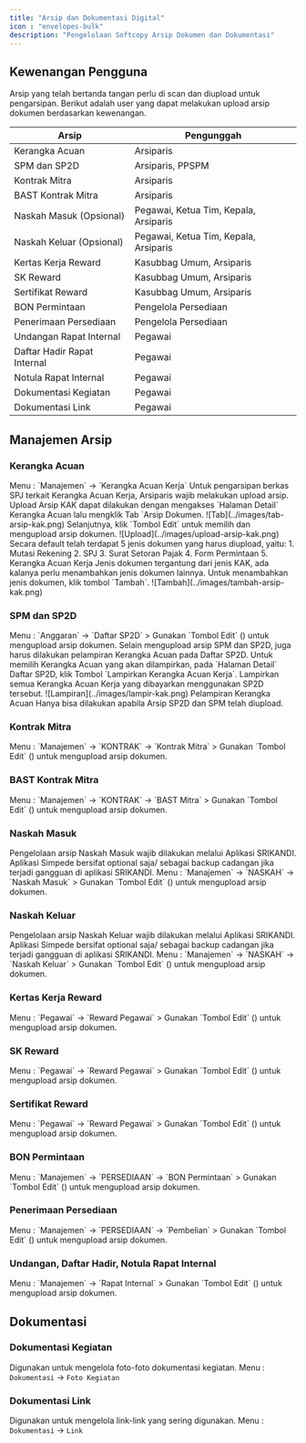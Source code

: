 ```yaml
---
title: "Arsip dan Dokumentasi Digital"
icon : "envelopes-bulk"
description: "Pengelolaan Softcopy Arsip Dokumen dan Dokumentasi"
---
```


## Kewenangan Pengguna
Arsip yang telah bertanda tangan perlu di scan dan diupload untuk pengarsipan.
Berikut adalah user yang dapat melakukan upload arsip dokumen berdasarkan kewenangan.

| Arsip                 | Pengunggah                            |
| --------              | ------------------------------------- |
| Kerangka Acuan        | Arsiparis                             |
| SPM dan SP2D          | Arsiparis, PPSPM                      |
| Kontrak Mitra         | Arsiparis                             |
| BAST Kontrak Mitra    | Arsiparis                             |
| Naskah Masuk (Opsional)          | Pegawai, Ketua Tim, Kepala, Arsiparis |
| Naskah Keluar (Opsional)       | Pegawai, Ketua Tim, Kepala, Arsiparis |
| Kertas Kerja Reward   | Kasubbag Umum, Arsiparis              |
| SK Reward             | Kasubbag Umum, Arsiparis              |
| Sertifikat Reward       | Kasubbag Umum, Arsiparis              |
| BON Permintaan          | Pengelola Persediaan                  |
| Penerimaan Persediaan   | Pengelola Persediaan                  |
| Undangan Rapat Internal | Pegawai              |
| Daftar Hadir Rapat Internal | Pegawai              |
| Notula Rapat Internal | Pegawai              |
| Dokumentasi Kegiatan| Pegawai              |
| Dokumentasi Link| Pegawai              |

## Manajemen Arsip
### Kerangka Acuan
<Note>
   Menu : `Manajemen` -> `Kerangka Acuan Kerja` 
</Note>
Untuk pengarsipan berkas SPJ terkait Kerangka Acuan Kerja, Arsiparis wajib melakukan upload arsip.
        Upload Arsip KAK dapat dilakukan dengan mengakses `Halaman Detail` Kerangka Acuan lalu mengklik Tab `Arsip Dokumen.
        <Frame caption="Tab Arsip Dokumen">
        ![Tab](../images/tab-arsip-kak.png)
        </Frame>
        Selanjutnya, klik `Tombol Edit` untuk memilih dan mengupload arsip dokumen.
        <Frame caption="Tombol Edit untuk upload arsip">
        ![Upload](../images/upload-arsip-kak.png)
        </Frame>
        <Tip>
            Secara default telah terdapat 5 jenis dokumen yang harus diupload, yaitu:
            1. Mutasi Rekening
            2. SPJ
            3. Surat Setoran Pajak
            4. Form Permintaan
            5. Kerangka Acuan Kerja
        </Tip>
        Jenis dokumen tergantung dari jenis KAK, ada kalanya perlu menambahkan jenis dokumen lainnya. Untuk menambahkan jenis dokumen, klik tombol `Tambah`.
        <Frame caption="Menambah Jenis Dokumen">
        ![Tambah](../images/tambah-arsip-kak.png)
        </Frame>


### SPM dan SP2D
<Note>
   Menu : `Anggaran` -> `Daftar SP2D` 
   > Gunakan `Tombol Edit` (<Icon icon="pen-to-square" />) untuk mengupload arsip dokumen.
</Note>
<Warning>
   Selain mengupload arsip SPM dan SP2D, juga harus dilakukan pelampiran Kerangka Acuan pada Daftar SP2D. Untuk memilih Kerangka Acuan yang akan dilampirkan, pada `Halaman Detail` Daftar SP2D, klik Tombol `Lampirkan Kerangka Acuan Kerja`. Lampirkan semua Kerangka Acuan Kerja yang dibayarkan menggunakan SP2D tersebut.
      <Frame caption="Melampirkan Kerangka Acuan Kerja">
        ![Lampiran](../images/lampir-kak.png)
        </Frame>
</Warning>
<Warning>
   Pelampiran Kerangka Acuan Hanya bisa dilakukan apabila Arsip SP2D dan SPM telah diupload.
</Warning>

### Kontrak Mitra 
<Note>
   Menu : `Manajemen` -> `KONTRAK` -> `Kontrak Mitra` 
   > Gunakan `Tombol Edit` (<Icon icon="pen-to-square" />) untuk mengupload arsip dokumen.
</Note>

### BAST Kontrak Mitra 
<Note>
   Menu : `Manajemen` -> `KONTRAK` -> `BAST Mitra` 
   > Gunakan `Tombol Edit` (<Icon icon="pen-to-square" />) untuk mengupload arsip dokumen.
</Note>


### Naskah Masuk
<Warning>
Pengelolaan arsip Naskah Masuk wajib dilakukan melalui Aplikasi SRIKANDI. Aplikasi Simpede bersifat optional saja/ sebagai backup cadangan jika terjadi gangguan di aplikasi SRIKANDI. 
</Warning>
<Note>
   Menu : `Manajemen`  -> `NASKAH` -> `Naskah Masuk` 
   > Gunakan `Tombol Edit` (<Icon icon="pen-to-square" />) untuk mengupload arsip dokumen.
</Note>
 
### Naskah Keluar
<Warning>
Pengelolaan arsip Naskah Keluar wajib dilakukan melalui Aplikasi SRIKANDI. Aplikasi Simpede bersifat optional saja/ sebagai backup cadangan jika terjadi gangguan di aplikasi SRIKANDI. 
</Warning>
<Note>
   Menu : `Manajemen`  -> `NASKAH` -> `Naskah Keluar` 
   > Gunakan `Tombol Edit` (<Icon icon="pen-to-square" />) untuk mengupload arsip dokumen.
</Note>

### Kertas Kerja Reward
<Note>
   Menu : `Pegawai` -> `Reward Pegawai` 
   > Gunakan `Tombol Edit` (<Icon icon="pen-to-square" />) untuk mengupload arsip dokumen.
</Note>

### SK Reward
<Note>
   Menu : `Pegawai` -> `Reward Pegawai` 
   > Gunakan `Tombol Edit` (<Icon icon="pen-to-square" />) untuk mengupload arsip dokumen.
</Note>

### Sertifikat Reward
<Note>
   Menu : `Pegawai` -> `Reward Pegawai` 
   > Gunakan `Tombol Edit` (<Icon icon="pen-to-square" />) untuk mengupload arsip dokumen.
</Note>

### BON Permintaan
<Note>
   Menu : `Manajemen`  -> `PERSEDIAAN` -> `BON Permintaan` 
   > Gunakan `Tombol Edit` (<Icon icon="pen-to-square" />) untuk mengupload arsip dokumen.
</Note>

### Penerimaan Persediaan
<Note>
   Menu : `Manajemen`  -> `PERSEDIAAN` -> `Pembelian` 
   > Gunakan `Tombol Edit` (<Icon icon="pen-to-square" />) untuk mengupload arsip dokumen.
</Note>

### Undangan, Daftar Hadir, Notula Rapat Internal
<Note>
   Menu : `Manajemen`  -> `Rapat Internal` 
   > Gunakan `Tombol Edit` (<Icon icon="pen-to-square" />) untuk mengupload arsip dokumen.
</Note>

## Dokumentasi
### Dokumentasi Kegiatan
Digunakan untuk mengelola foto-foto dokumentasi kegiatan.
<Note>
   Menu : `Dokumentasi`  -> `Foto Kegiatan` 
 </Note>

### Dokumentasi Link
Digunakan untuk mengelola link-link yang sering digunakan.
<Note>
   Menu : `Dokumentasi`  -> `Link` 
</Note>
